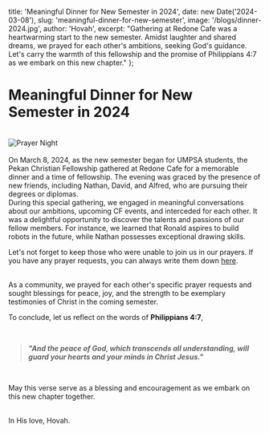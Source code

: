   title: 'Meaningful Dinner for New Semester in 2024',
  date: new Date('2024-03-08'),
  slug: 'meaningful-dinner-for-new-semester',
 image: '/blogs/dinner-2024.jpg',
  author: 'Hovah',
  excerpt: "Gathering at Redone Cafe was a heartwarming start to the new semester. Amidst laughter and shared dreams, we prayed for each other's ambitions, seeking God's guidance. Let's carry the warmth of this fellowship and the promise of Philippians 4:7 as we embark on this new chapter."
};

<h1 className="font-bold">Meaningful Dinner for New Semester in 2024</h1>
<br />

<div>
  <img src="/blogs/dinner-2024.jpg" alt="Prayer Night" className="mx-auto block"/>
</div>

<br />
On March 8, 2024, as the new semester began for UMPSA students, the Pekan Christian Fellowship gathered at Redone Cafe for a memorable dinner and a time of fellowship. The evening was graced by the presence of new friends, including Nathan, David, and Alfred, who are pursuing their degrees or diplomas.

<br />
During this special gathering, we engaged in meaningful conversations about our ambitions, upcoming CF events, and interceded for each other. It was a delightful opportunity to discover the talents and passions of our fellow members. For instance, we learned that Ronald aspires to build robots in the future, while Nathan possesses exceptional drawing skills.

<br />

Let's not forget to keep those who were unable to join us in our prayers. If you have any prayer requests, you can always write them down <a href="/prayers" className="text-blue-500">here</a>.


<br />
As a community, we prayed for each other's specific prayer requests and sought blessings for peace, joy, and the strength to be exemplary testimonies of Christ in the coming semester. 


<br />

To conclude, let us reflect on the words of **Philippians 4:7**, 

<br />

> **<em>"And the peace of God, which transcends all understanding, will guard your hearts and your minds in Christ Jesus."</em>**

<br />

 May this verse serve as a blessing and encouragement as we embark on this new chapter together.

<br />
In His love, Hovah.
